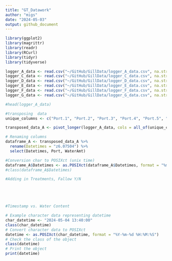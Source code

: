 ```yaml
---
title: "GT_Datawork"
author: "migs" 
date: "2024-05-03"
output: github_document
---
```


```r
library(ggplot2)
library(magrittr)
library(readr)
library(RCurl)
library(tidyr)
library(tidyverse)

```


```r
logger_A_data <- read.csv("~/GitHub/GillData/logger_A_data.csv", na.strings="#N/A")
logger_C_data <- read.csv("~/GitHub/GillData/logger_C_data.csv", na.strings="#N/A")
logger_D_data <- read.csv("~/GitHub/GillData/logger_D_data.csv", na.strings="#N/A")
logger_E_data <- read.csv("~/GitHub/GillData/logger_E_data.csv", na.strings="#N/A")
logger_F_data <- read.csv("~/GitHub/GillData/logger_F_data.csv", na.strings="#N/A")
logger_G_data <- read.csv("~/GitHub/GillData/logger_G_data.csv", na.strings="#N/A")

#head(logger_A_data)
```


```r
#transposing  data
unique_columns <- c("Port.1", "Port.2", "Port.3", "Port.4", "Port.5", "Port.6")

transposed_data_A <- pivot_longer(logger_A_data, cols = all_of(unique_columns), names_to = "Port", values_to = "WaterAmt")

# Renaming columns
dataframe_A <- transposed_data_A %>% 
  rename(Datetimes = "z6.07504") %>% 
  select(Datetimes, Port, WaterAmt)

#Conversion char to POSIXct (unix time)
dataframe_A$Datetimes <- as.POSIXct(dataframe_A$Datetimes, format = "%m/%d/%y %H:%M", tz = "")
#class(dataframe_A$Datetimes)

#Adding in Treatments, Fallow Y/N






```


```r
#Timestamp vs. Water Content

# Example character data representing datetime
char_datetime <- "2024-05-04 13:40:00"
class(char_datetime)
# Convert character data to POSIXct
datetime <- as.POSIXct(char_datetime, format = "%Y-%m-%d %H:%M:%S")
# Check the class of the object
class(datetime)
# Print the object
print(datetime)


```


